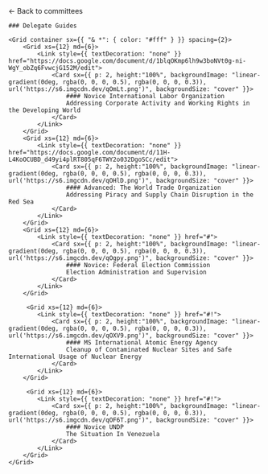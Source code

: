 
<HeaderImage darken src="/banners/mains.png" title="Main committee" />

<Container>
    <Link href="/committees">← Back to committees </Link>

    ### Delegate Guides

    <Grid container sx={{ "& *": { color: "#fff" } }} spacing={2}>
        <Grid xs={12} md={6}>
            <Link style={{ textDecoration: "none" }} href="https://docs.google.com/document/d/1blqOKmp6lh9w3boNVt0g-ni-WgY_obZq6FvwcjG152M/edit">
                <Card sx={{ p: 2, height:"100%", backgroundImage: "linear-gradient(0deg, rgba(0, 0, 0, 0.5), rgba(0, 0, 0, 0.3)), url('https://s6.imgcdn.dev/qOmLt.png')", backgroundSize: "cover" }}>
                    #### Novice International Labor Organization
                    Addressing Corporate Activity and Working Rights in the Developing World
                </Card>
            </Link>
        </Grid>
        <Grid xs={12} md={6}>
            <Link style={{ textDecoration: "none" }} href="https://docs.google.com/document/d/11H-L4KoOCUBD_d49yi4plRT805qF6TWY2o032DgoSCc/edit">
                <Card sx={{ p: 2, height:"100%", backgroundImage: "linear-gradient(0deg, rgba(0, 0, 0, 0.5), rgba(0, 0, 0, 0.3)), url('https://s6.imgcdn.dev/qOHlD.png')", backgroundSize: "cover" }}>
                    #### Advanced: The World Trade Organization
                    Addressing Piracy and Supply Chain Disruption in the Red Sea
                </Card>
            </Link>
        </Grid>
        <Grid xs={12} md={6}>
            <Link style={{ textDecoration: "none" }} href="#">
                <Card sx={{ p: 2, height:"100%", backgroundImage: "linear-gradient(0deg, rgba(0, 0, 0, 0.5), rgba(0, 0, 0, 0.3)), url('https://s6.imgcdn.dev/qOgpy.png')", backgroundSize: "cover" }}>
                    #### Novice: Federal Election Commission
                    Election Administration and Supervision
                </Card>
            </Link>
        </Grid>

         <Grid xs={12} md={6}>
            <Link style={{ textDecoration: "none" }} href="#!">
                <Card sx={{ p: 2, height:"100%", backgroundImage: "linear-gradient(0deg, rgba(0, 0, 0, 0.5), rgba(0, 0, 0, 0.3)), url('https://s6.imgcdn.dev/qOXV9.png')", backgroundSize: "cover" }}>
                    #### MS International Atomic Energy Agency
                    Cleanup of Contaminated Nuclear Sites and Safe International Usage of Nuclear Energy
                </Card>
            </Link>
        </Grid>

         <Grid xs={12} md={6}>
            <Link style={{ textDecoration: "none" }} href="#!">
                <Card sx={{ p: 2, height:"100%", backgroundImage: "linear-gradient(0deg, rgba(0, 0, 0, 0.5), rgba(0, 0, 0, 0.3)), url('https://s6.imgcdn.dev/qOF6T.png')", backgroundSize: "cover" }}>
                    #### Novice UNDP
                    The Situation In Venezuela
                </Card>
            </Link>
        </Grid>
    </Grid>

</Container>
